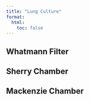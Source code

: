 ```yaml
---
title: "Lung Culture"
format:
  html:
    toc: false
---
```


## Whatmann Filter


## Sherry Chamber


## Mackenzie Chamber
